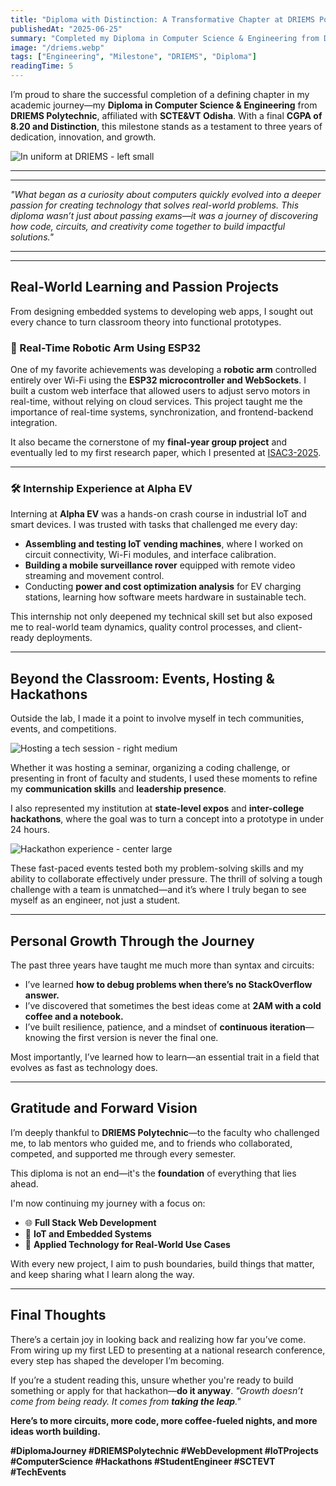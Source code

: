 ```yaml
---
title: "Diploma with Distinction: A Transformative Chapter at DRIEMS Polytechnic"
publishedAt: "2025-06-25"
summary: "Completed my Diploma in Computer Science & Engineering from DRIEMS Polytechnic under SCTE&VT Odisha with a CGPA of 8.20 and Distinction. Explored hands-on projects in IoT, Web Development, and Robotics—an exciting foundation for what's next."
image: "/driems.webp"
tags: ["Engineering", "Milestone", "DRIEMS", "Diploma"]
readingTime: 5
---
```


I’m proud to share the successful completion of a defining chapter in my academic journey—my **Diploma in Computer Science & Engineering** from **DRIEMS Polytechnic**, affiliated with **SCTE&VT Odisha**. With a final **CGPA of 8.20 and Distinction**, this milestone stands as a testament to three years of dedication, innovation, and growth.

![In uniform at DRIEMS - left small](/rajinuniform.webp)

---
---

*"What began as a curiosity about computers quickly evolved into a deeper passion for creating technology that solves real-world problems. This diploma wasn’t just about passing exams—it was a journey of discovering how code, circuits, and creativity come together to build impactful solutions."*

---
---
## Real-World Learning and Passion Projects

From designing embedded systems to developing web apps, I sought out every chance to turn classroom theory into functional prototypes.

### 🦾 Real-Time Robotic Arm Using ESP32

One of my favorite achievements was developing a **robotic arm** controlled entirely over Wi-Fi using the **ESP32 microcontroller and WebSockets**. I built a custom web interface that allowed users to adjust servo motors in real-time, without relying on cloud services. This project taught me the importance of real-time systems, synchronization, and frontend-backend integration.

It also became the cornerstone of my **final-year group project** and eventually led to my first research paper, which I presented at [ISAC3-2025](https://isac3.in).

---

### 🛠️ Internship Experience at Alpha EV

Interning at **Alpha EV** was a hands-on crash course in industrial IoT and smart devices. I was trusted with tasks that challenged me every day:

- **Assembling and testing IoT vending machines**, where I worked on circuit connectivity, Wi-Fi modules, and interface calibration.
- **Building a mobile surveillance rover** equipped with remote video streaming and movement control.
- Conducting **power and cost optimization analysis** for EV charging stations, learning how software meets hardware in sustainable tech.

This internship not only deepened my technical skill set but also exposed me to real-world team dynamics, quality control processes, and client-ready deployments.

---

## Beyond the Classroom: Events, Hosting & Hackathons

Outside the lab, I made it a point to involve myself in tech communities, events, and competitions.

![Hosting a tech session - right medium](/rajhosting.webp)

Whether it was hosting a seminar, organizing a coding challenge, or presenting in front of faculty and students, I used these moments to refine my **communication skills** and **leadership presence**.

I also represented my institution at **state-level expos** and **inter-college hackathons**, where the goal was to turn a concept into a prototype in under 24 hours.

![Hackathon experience - center large](/hackthon.webp)

These fast-paced events tested both my problem-solving skills and my ability to collaborate effectively under pressure. The thrill of solving a tough challenge with a team is unmatched—and it’s where I truly began to see myself as an engineer, not just a student.

---

## Personal Growth Through the Journey

The past three years have taught me much more than syntax and circuits:

- I’ve learned **how to debug problems when there’s no StackOverflow answer.**
- I’ve discovered that sometimes the best ideas come at **2AM with a cold coffee and a notebook.**
- I’ve built resilience, patience, and a mindset of **continuous iteration**—knowing the first version is never the final one.

Most importantly, I’ve learned how to learn—an essential trait in a field that evolves as fast as technology does.

---

## Gratitude and Forward Vision

I’m deeply thankful to **DRIEMS Polytechnic**—to the faculty who challenged me, to lab mentors who guided me, and to friends who collaborated, competed, and supported me through every semester.

This diploma is not an end—it's the **foundation** of everything that lies ahead.

I'm now continuing my journey with a focus on:

- 🌐 **Full Stack Web Development**  
- 📡 **IoT and Embedded Systems**  
- 🧠 **Applied Technology for Real-World Use Cases**  

With every new project, I aim to push boundaries, build things that matter, and keep sharing what I learn along the way.

---

## Final Thoughts

There’s a certain joy in looking back and realizing how far you’ve come. From wiring up my first LED to presenting at a national research conference, every step has shaped the developer I’m becoming.

If you’re a student reading this, unsure whether you're ready to build something or apply for that hackathon—**do it anyway**. *"Growth doesn’t come from being ready. It comes from **taking the leap**."*

**Here’s to more circuits, more code, more coffee-fueled nights, and more ideas worth building.**

**#DiplomaJourney #DRIEMSPolytechnic #WebDevelopment #IoTProjects #ComputerScience #Hackathons #StudentEngineer #SCTEVT #TechEvents**

